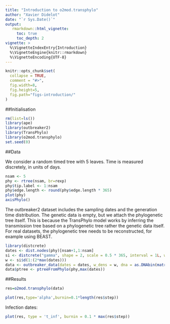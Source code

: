 ```yaml
---
title: "Introduction to o2mod.transphylo"
author: "Xavier Didelot"
date: "`r Sys.Date()`"
output:
   rmarkdown::html_vignette:
     toc: true
     toc_depth: 2
vignette: >
  %\VignetteIndexEntry{Introduction}
  %\VignetteEngine{knitr::rmarkdown}
  %\VignetteEncoding{UTF-8}
---
```




```r
knitr::opts_chunk$set(
  collapse = TRUE,
  comment = "#>", 
  fig.width=8, 
  fig.height=5, 
  fig.path="figs-introduction/"
)
```

##Initialisation

```r
rm(list=ls())
library(ape)
library(outbreaker2)
library(TransPhylo)
library(o2mod.transphylo)
set.seed(0)
```

##Data

We consider a random timed tree with 5 leaves. Time is measured discretely, in units of days.

```r
nsam <- 5
phy <- rtree(nsam, br=rexp)
phy$tip.label <- 1:nsam
phy$edge.length <- round(phy$edge.length * 365)
plot(phy)
axisPhylo()
```

The outbreaker2 dataset includes the sampling dates and the generation time
distribution.  The genetic data is empty, but we attach the phylogenetic tree
itself.  This is because the TransPhylo model works by inferring the
transmission tree based on a phylogenetic tree rather the genetic data
itself. For real datasets, the phylogenetic tree needs to be reconstructed, for
example using BEAST.

```r
library(distcrete)
dates <- dist.nodes(phy)[nsam+1,1:nsam]
si <- distcrete("gamma", shape = 2, scale = 0.5 * 365, interval = 1L, w = 0)
w <- si$d(1:(2*max(dates)))
data <- outbreaker_data(dates = dates, w_dens = w, dna = as.DNAbin(matrix('A',nsam,1)))
data$ptree <- ptreeFromPhylo(phy,max(dates))
```

##Results

```r
res=o2mod.transphylo(data)
```

```r
plot(res,type='alpha',burnin=0.1*length(res$step))
```

Infection dates:
```r
plot(res, type = 't_inf', burnin = 0.1 * max(res$step))
```

